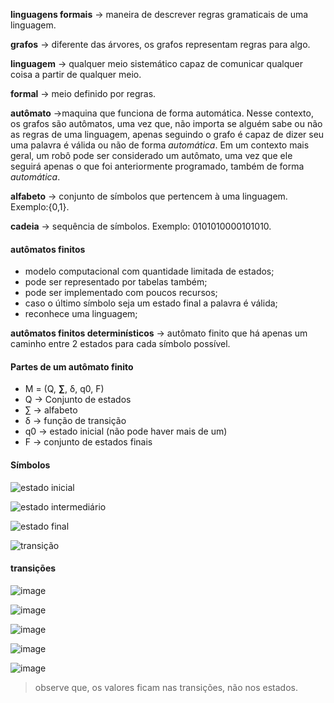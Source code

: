 






**linguagens formais** → maneira de descrever regras gramaticais de uma
linguagem.

**grafos** → diferente das árvores, os grafos representam regras para
algo.

**linguagem** → qualquer meio sistemático capaz de comunicar qualquer
coisa a partir de qualquer meio.

**formal** → meio definido por regras.

**autômato** →maquina que funciona de forma automática. Nesse contexto,
os grafos são autômatos, uma vez que, não importa se alguém sabe ou não
as regras de uma linguagem, apenas seguindo o grafo é capaz de dizer seu
uma palavra é válida ou não de forma *automática*. Em um contexto mais
geral, um robô pode ser considerado um autômato, uma vez que ele seguirá
apenas o que foi anteriormente programado, também de forma *automática*.

**alfabeto** → conjunto de símbolos que pertencem à uma linguagem.
Exemplo:{0,1}.

**cadeia** → sequência de símbolos. Exemplo: 0101010000101010.

#### autômatos finitos

-   modelo computacional com quantidade limitada de estados;
-   pode ser representado por tabelas também;
-   pode ser implementado com poucos recursos;
-   caso o último símbolo seja um estado final a palavra é válida;
-   reconhece uma linguagem;

**autômatos finitos determinísticos** → autômato finito que há apenas um
caminho entre 2 estados para cada símbolo possível.

#### Partes de um autômato finito

-   M = (Q, **∑**, δ, q0, F)
-   Q → Conjunto de estados
-   ∑ → alfabeto
-   δ → função de transição
-   q0 → estado inicial (não pode haver mais de um)
-   F → conjunto de estados finais

#### Símbolos

![estado inicial](image_233.png)

![estado intermediário](image_234.png)

![estado final](image_235.png)

![transição](image_236.png)

#### transições

![image](image_237.png)

![image](image_238.png)

![image](image_239.png)

![image](image_240.png)

![image](image_241.png)

> observe que, os valores ficam nas transições, não nos estados.


